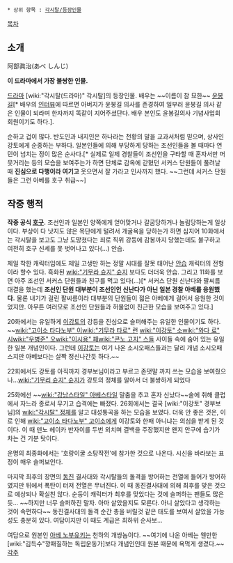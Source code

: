  * 상위 항목 : [[각시탈/등장인물]]

[[목차]]
== 소개 ==
阿部眞治(あべ しんじ)

'''이 드라마에서 가장 불쌍한 인물.'''

[[드라마]] [wiki:"각시탈(드라마)" 각시탈]의 등장인물. 배우는 ~~이름이 참 묘한~~ [[윤봉길]][* 배우의 [http://news.naver.com/main/read.nhn?mode=LSD&mid=sec&sid1=106&oid=076&aid=0002250626 인터뷰]에 따르면 아버지가 윤봉길 의사를 존경하여 일부러 윤봉길 의사 같은 인물이 되라며 한자까지 똑같이 지어주셨단다. 배우 본인도 윤봉길의사 기념사업회 회원이기도 하다.].

순하고 겁이 많다. 반도인과 내지인은 하나라는 천황의 말을 교과서처럼 믿으며, 상사인 강토에게 순종하는 부하다. 일본인들에 의해 부당하게 당하는 조선인들을 볼 때마다 연민이 넘치는 정이 많은 순사다.[* 실제로 일제 경찰들이 조선인을 구타할 때 혼자서만 머뭇거리는 등의 모습을 보여주는가 하면 단체로 감옥에 갇혔던 서커스 단원들이 풀려날 때 '''진심으로 다행이라 여기고''' 웃으면서 잘 가라고 인사까지 했다. ~~그런데 서커스 단원들은 그런 아베를 호구 취급~~]

== 작중 행적 ==
'''작중 공식 [[호구]].''' 조선인과 일본인 양쪽에게 얻어맞거나 갈굼당하거나 놀림당하는게 일상이다. 부상이 다 낫지도 않은 목단에게 털려서 개굴욕을 당하는가 하면 심지어 10화에서는 각시탈을 보고도 그냥 도망쳤다는 죄로 직위 강등에 감봉까지 당했는데도 불구하고 여전히 호구 신세를 못 벗어나고 있다(...) 안습.

제일 착한 캐릭터임에도 제일 고생만 하는 정말 시대를 잘못 태어난 [[안습]] 캐릭터의 전형이라 할수 있다. 흑화된 [[wiki:"기무라 슌지" 슌지]] 보다도 더더욱 안습. 그리고 11화를 보면 아주 조선인 서커스 단원들과 친구를 먹고 있다(...)[* 서커스 단원 신난다와 팔씨름 대결을 했는데 '''조선인 단원 대부분이 조선인인 신난다가 아닌 일본 경찰 아베를 응원했다.''' 물론 내기가 걸린 팔씨름이라 대부분의 단원들이 젊은 아베에게 걸어서 응원한 것이었지만. 아무튼 여러모로 조선인 단원들과 허물없이 친근한 모습을 보여주고 있다.] 

20화에서는 유일하게 [[이강토]]의 강등을 진심으로 슬퍼해주는 유일한 인물이기도 하다. ~~[[wiki:"고이소 타다노부" 이]][[wiki:"기무라 타로" 런]] [[wiki:"이강토" 소]][[wiki:"와다 료" 시]][[wiki:"우병준" 오]][[wiki:"이시용" 패]][[wiki:"콘노 고지" 스]]들 사이들 속에 숨어 있는 유일한 일본 개념인이다. 그런데 [[이강토]]는 여기 나온 소시오패스들과는 달리 개념 소시오패스지만 아베보다는 살짝 정신나간듯 하다.~~

22회에서도 강토를 아직까지 경부보님이라고 부르고 존댓말 까지 쓰는 모습을 보여줬으나...[[wiki:"기무리 슌지" 슌지]]가 강토의 정체를 알아서 더 불쌍하게 되었다

25화에선 ~~[[wiki:"강남스타일" 아베스타일]] 말춤을 추고 혼자 신났다~~술에 취해 클럽에서 자느라 종로서 무기고 습격에는 빠졌다. 26회에서는 결국 [wiki:"이강토" 경부보님]의 [[wiki:"각시탈" 정체]]를 알고 대성통곡을 하는 모습을 보였다. 더욱 안 좋은 것은, 이로 인해 [[wiki:"고이소 타다노부" 고이소]]에게 이강토와 한패 아니냐는 의심을 받게 된 것이다. 이 때 덴노 헤이카 반자이를 두번 외치며 결백을 주장했지만 왠지 안구에 습기가 차는 건 기분 탓이다.

운명의 최종화에서는 '호랑이굴 소탕작전'에 참가한 것으로 나온다. 시신을 바라보는 표정이 매우 슬퍼보인다.

마지막 최후의 장면의 [[동진]] 결사대와 각시탈들의 돌격을 방어하는 전열에 들어가 방어하였지만 뒤에서 폭탄이 터져 전열은 무너진다. 이 때 동진결사대에 의해 최후를 맞은 것으로 예상되나 확실친 않다. 순둥이 캐릭터가 최후를 맞았다는 것에 슬퍼하는 팬들도 많은 듯... ~~하지만 너무 슬퍼하진 말자. 아마 살았을지도 모른다. 아니 살았다고 생각하는 것이 속편하다~~ 동진결사대의 돌격 순간 총을 버릴것 같은 태도를 보여서 살았을 가능성도 충분히 있다. 여담이지만 이 때도 계급은 최하위 순사보...

여담으로 원본인 [[아베 노부유키]]는 천하의 개쌍놈이다. ~~여기에 나온 아베는 웬만한 [wiki:"김득수"깡패질하는 독립운동가]보다 개념인인데 원본 때문에 욕먹게 생겼다.~~
[[각주]]
